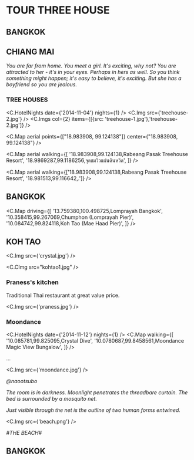 
# TOUR THREE HOUSE

## BANGKOK

## CHIANG MAI

_You are far from home._
_You meet a girl._
_It's exciting, why not?_
_You are attracted to her - it's in your eyes._
_Perhaps in hers as well._
_So you think something might happen; it's easy to believe, it's exciting._
_But she has a boyfriend so you are jealous._

### TREE HOUSES

<C.HotelNights date={'2014-11-04'} nights={1} />
<C.Img src={'treehouse-2.jpg'} />
<C.Imgs col={2} items={[{src: 'treehouse-1.jpg'},'treehouse-2.jpg']} />


<C.Map aerial points={["18.983908, 99.124138"]} center={"18.983908, 99.124138"} />

<C.Map
  aerial
  walking={[
    '18.983908,99.124138,Rabeang Pasak Treehouse Resort',
    '18.9869287,99.1186256,จุดชมวิวแผ่นดินหวิด',
  ]}
/>

<C.Map
  aerial
  walking={['18.983908,99.124138,Rabeang Pasak Treehouse Resort', '18.981513,99.116642,.']}
/>

## BANGKOK

<C.Map
  driving={[
    '13.759380,100.498725,Lomprayah Bangkok',
    '10.358415,99.267069,Chumphon (Lomprayah Pier)',
    '10.084742,99.824118,Koh Tao (Mae Haad Pier)',
]}
/>


## KOH TAO

<C.Img src={'crystal.jpg'} />

<C.CImg src="kohtao1.jpg" />

### Praness's kitchen

Traditional Thai restaurant at great value price.

<C.Img src={'praness.jpg'} />

### Moondance

<C.HotelNights date={'2014-11-12'} nights={1} />
<C.Map
  walking={[
    '10.085781,99.825095,Crystal Dive',
    '10.0780687,99.8458561,Moondance Magic View Bungalow',
  ]}
/>

...

<C.Img src={'moondance.jpg'} />

_@naootsubo_

_The room is in darkness. Moonlight penetrates the threadbare curtain. The bed is surrounded by a mosquito net._

_Just visible through the net is the outline of two human forms entwined._

<C.Img src={'beach.png'} />

_#THE BEACH#_

## BANGKOK
